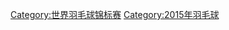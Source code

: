 {{Catmore|2015年世界羽毛球錦標賽}}
[[Category:世界羽毛球锦标赛|Category:世界羽毛球锦标赛]]
[[Category:2015年羽毛球|Category:2015年羽毛球]]
